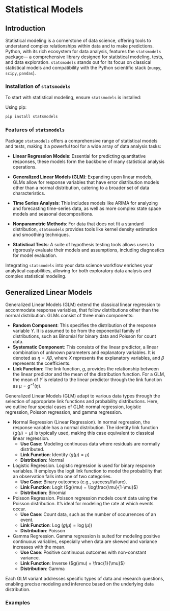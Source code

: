 # Statistical Models

## Introduction

Statistical modeling is a cornerstone of data science, offering tools to
understand complex relationships within data and to make predictions. Python,
with its rich ecosystem for data analysis, features the `statsmodels` package—
a comprehensive library designed for statistical modeling, tests, and data
exploration. `statsmodels` stands out for its focus on classical statistical
models and compatibility with the Python scientific stack (`numpy`, `scipy`,
`pandas`).

### Installation of `statsmodels`

To start with statistical modeling, ensure `statsmodels` is installed:

Using pip:

```bash
pip install statsmodels
```

### Features of `statsmodels`

Package `statsmodels` offers a comprehensive range of statistical models and
tests, making it a powerful tool for a wide array of data analysis tasks:

- **Linear Regression Models**: Essential for predicting quantitative 
  responses, these models form the backbone of many statistical analysis 
  operations.
  
- **Generalized Linear Models (GLM)**: Expanding upon linear models, GLMs 
  allow for response variables that have error distribution models other than 
  a normal distribution, catering to a broader set of data characteristics.
  
- **Time Series Analysis**: This includes models like ARIMA for analyzing 
  and forecasting time-series data, as well as more complex state space 
  models and seasonal decompositions.
  
- **Nonparametric Methods**: For data that does not fit a standard 
  distribution, `statsmodels` provides tools like kernel density estimation 
  and smoothing techniques.
  
- **Statistical Tests**: A suite of hypothesis testing tools allows users 
  to rigorously evaluate their models and assumptions, including diagnostics 
  for model evaluation.

Integrating `statsmodels` into your data science workflow enriches your 
analytical capabilities, allowing for both exploratory data analysis and 
complex statistical modeling.


## Generalized Linear Models

Generalized Linear Models (GLM) extend the classical linear regression to
accommodate response variables, that follow distributions other than the
normal distribution. GLMs consist of three main components:

+ **Random Component**: This specifies the distribution of the 
response variable $Y$. It is assumed to be from the exponential family of 
distributions, such as Binomial for binary data and Poisson for count data.
+ **Systematic Component**: This consists of the linear predictor, 
a linear combination of unknown parameters and explanatory variables. It 
is denoted as $\eta = X\beta$, where $X$ represents the explanatory 
variables, and $\beta$ represents the coefficients.
+ **Link Function**: The link function, $g$, provides the 
relationship between the linear predictor and the mean of the distribution 
function. For a GLM, the mean of $Y$ is related to the linear predictor 
through the link function as $\mu = g^{-1}(\eta)$.


Generalized Linear Models (GLM) adapt to various data types through the
selection of appropriate link functions and probability distributions. Here,
we outline four special cases of GLM: normal regression, logistic regression,
Poisson regression, and gamma regression.

+ Normal Regression (Linear Regression).
In normal regression, the response variable has a normal distribution. The
identity link function ($g(\mu) = \mu$) is typically used, making this case
equivalent to classical linear regression.
    - **Use Case**: Modeling continuous data where residuals are normally distributed.
    - **Link Function**: Identity ($g(\mu) = \mu$)
    - **Distribution**: Normal
+ Logistic Regression.
Logistic regression is used for binary response variables. It employs the
logit link function to model the probability that an observation falls into
one of two categories.
    - **Use Case**: Binary outcomes (e.g., success/failure).
    - **Link Function**: Logit ($g(\mu) = \log\frac{\mu}{1-\mu}$)
    - **Distribution**: Binomial
+ Poisson Regression.
Poisson regression models count data using the Poisson distribution. It's
ideal for modeling the rate at which events occur.
    - **Use Case**: Count data, such as the number of occurrences of an event.
    - **Link Function**: Log ($g(\mu) = \log(\mu)$)
    - **Distribution**: Poisson
+ Gamma Regression.
Gamma regression is suited for modeling positive continuous variables, 
especially when data are skewed and variance increases with the mean.
    - **Use Case**: Positive continuous outcomes with non-constant variance.
    - **Link Function**: Inverse ($g(\mu) = \frac{1}{\mu}$)
    - **Distribution**: Gamma

Each GLM variant addresses specific types of data and research questions,
enabling precise modeling and inference based on the underlying data
distribution.

### Examples

